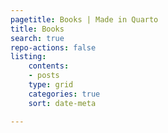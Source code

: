 ```yaml
---
pagetitle: Books | Made in Quarto
title: Books
search: true
repo-actions: false
listing:
    contents: 
    - posts
    type: grid
    categories: true
    sort: date-meta

---
```



<!-- Image by <a href="https://pixabay.com/users/sophkins-1403770/?utm_source=link-attribution&utm_medium=referral&utm_campaign=image&utm_content=2390136">Sofia Iivarinen</a> from <a href="https://pixabay.com//?utm_source=link-attribution&utm_medium=referral&utm_campaign=image&utm_content=2390136">Pixabay</a> -->